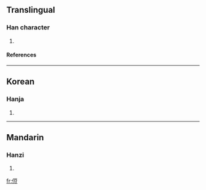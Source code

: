 ==Translingual==
===Han character===
{{Han char|rad=人|as=07|sn=9|four=|canj=人一口廿 (OMRT)}}
# {{defn|Han|sort=人07}}
====References====
{{Han ref|kx=0103.220|dkj=00649|dj=0219.030|hdz=10158.020|uh=4FB8|ud=20408}}
----
==Korean==
===Hanja===
{{ko-hanja|hangeul=두|rv=du|mr=tu}}
# {{defn|Korean}}
----
==Mandarin==
===Hanzi===
{{cmn-hanzi|pin=[[shù]] ([[shu4]])|wg=shu<sup>4</sup>}}
# {{defn|Mandarin}}

[[fr:侸]]